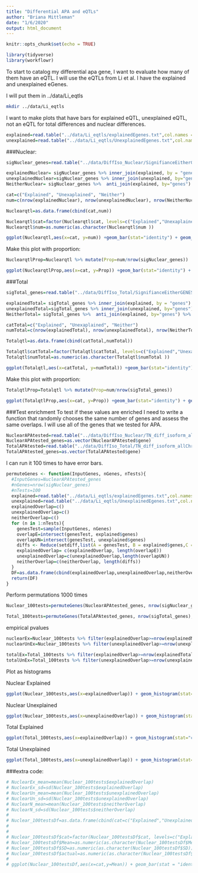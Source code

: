 ```yaml
---
title: "Differential APA and eQTLs"
author: "Briana Mittleman"
date: "1/6/2020"
output: html_document
---
```


```r
knitr::opts_chunk$set(echo = TRUE)
```


```r
library(tidyverse)
library(workflowr)
```


To start to catalog my differential apa gene, I want to evaluate how many of them have an eQTL. I will use the eQTLs from Li et al. I have the explained and unexplained eGenes. 

I will put them in ../data/Li_eqtls

```bash
mkdir ../data/Li_eqtls
```

I want to make plots that have bars for explained eQTL, unexplained eQTL, not an eQTL for total differences and nuclear differences.  

```r
explained=read.table("../data/Li_eqtls/explainedEgenes.txt",col.names = c("genes"),stringsAsFactors = F)
unexplained=read.table("../data/Li_eqtls/UnexplainedEgenes.txt",col.names = c("genes"),stringsAsFactors = F)
```


###Nuclear:

```r
sigNuclear_genes=read.table("../data/DiffIso_Nuclear/SignifianceEitherGENES_Nuclear.txt", stringsAsFactors = F, col.names = "genes")
```


```r
explainedNuclear= sigNuclear_genes %>% inner_join(explained, by = "genes")
unexplainedNuclear=sigNuclear_genes %>% inner_join(unexplained, by="genes")
NeitherNuclear= sigNuclear_genes %>%  anti_join(explained, by="genes") %>% anti_join(unexplained, by="genes")

cat=c("Explained", "Unexaplained", "Neither")
num=c(nrow(explainedNuclear), nrow(unexplainedNuclear), nrow(NeitherNuclear))

Nuclearqtl=as.data.frame(cbind(cat,num))

Nuclearqtl$cat=factor(Nuclearqtl$cat, levels=c("Explained","Unexaplained", "Neither"), ordered=T)
Nuclearqtl$num=as.numeric(as.character(Nuclearqtl$num ))

ggplot(Nuclearqtl,aes(x=cat, y=num)) +geom_bar(stat="identity") + geom_text(aes(label=num), vjust=1.6, color="white", size=3.5) + labs(title="Differential APA in Nuclear fraction and human eQTL", y="Number of genes", x="Overlap")
```
Make this plot with proportion:

```r
NuclearqtlProp=Nuclearqtl %>% mutate(Prop=num/nrow(sigNuclear_genes))

ggplot(NuclearqtlProp,aes(x=cat, y=Prop)) +geom_bar(stat="identity") + geom_text(aes(label=round(Prop,digits = 3)), vjust=1.6, color="white", size=3.5) + labs(title="Differential APA in Nuclear fraction and human eQTL", y="Proportion of dAPA genes", x="Overlap")
```

###Total 


```r
sigTotal_genes=read.table("../data/DiffIso_Total/SignifianceEitherGENES_Total.txt", stringsAsFactors = F, col.names = "genes")
```


```r
explainedTotal= sigTotal_genes %>% inner_join(explained, by = "genes")
unexplainedTotal=sigTotal_genes %>% inner_join(unexplained, by="genes")
NeitherTotal= sigTotal_genes %>%  anti_join(explained, by="genes") %>% anti_join(unexplained, by="genes")

catTotal=c("Explained", "Unexaplained", "Neither")
numTotal=c(nrow(explainedTotal), nrow(unexplainedTotal), nrow(NeitherTotal))

Totalqtl=as.data.frame(cbind(catTotal,numTotal))

Totalqtl$catTotal=factor(Totalqtl$catTotal, levels=c("Explained","Unexaplained", "Neither"), ordered=T)
Totalqtl$numTotal=as.numeric(as.character(Totalqtl$numTotal ))

ggplot(Totalqtl,aes(x=catTotal, y=numTotal)) +geom_bar(stat="identity") + geom_text(aes(label=numTotal), vjust=1.6, color="white", size=3.5) + labs(title="Differential APA in Total fraction and human eQTL", y="Number of genes", x="Overlap")

```

Make this plot with proportion:

```r
TotalqtlProp=Totalqtl %>% mutate(Prop=num/nrow(sigTotal_genes))

ggplot(TotalqtlProp,aes(x=cat, y=Prop)) +geom_bar(stat="identity") + geom_text(aes(label=round(Prop,digits = 3)), vjust=1.6, color="white", size=3.5) + labs(title="Differential APA in Total fraction and human eQTL", y="Proportion of dAPA genes", x="Overlap")
```

###Test enrichment
To test if these values are enriched I need to write a function that randomly chooses the same number of genes and assess the same overlaps. I will use all of the genes that we tested for APA.

```r
NuclearAPAtested=read.table("../data/DiffIso_Nuclear/TN_diff_isoform_allChrom.txt_significance.txt",sep="\t" ,col.names = c('status','loglr','df','p','cluster','p.adjust'),stringsAsFactors = F) %>% filter(status=="Success") %>% separate(cluster, into=c("chrom", "gene"), sep=":") %>% dplyr::select(gene)
NuclearAPAtested_genes=as.vector(NuclearAPAtested$gene)
TotalAPAtested=read.table("../data/DiffIso_Total/TN_diff_isoform_allChrom.txt_significance.txt",sep="\t" ,col.names = c('status','loglr','df','p','cluster','p.adjust'),stringsAsFactors = F) %>% filter(status=="Success") %>% separate(cluster, into=c("chrom", "gene"), sep=":") %>% dplyr::select(gene)
TotalAPAtested_genes=as.vector(TotalAPAtested$gene)
```


I can run it 100 times to have error bars.  

```r
permuteGenes <- function(InputGenes, nGenes, nTests){
  #InputGenes=NuclearAPAtested_genes
  #nGenes=nrow(sigNuclear_genes)
  #nTests=100
  explained=read.table("../data/Li_eqtls/explainedEgenes.txt",col.names = c("genes"),stringsAsFactors = F)
  unexplained=read.table("../data/Li_eqtls/UnexplainedEgenes.txt",col.names = c("genes"),stringsAsFactors = F)
  explainedOverlap=c()
  unexplainedOverlap=c()
  neitherOverlap=c()
  for (n in 1:nTests){
    genesTest=sample(InputGenes, nGenes)
    overlapE=intersect(genesTest, explained$genes) 
    overlapUN=intersect(genesTest, unexplained$genes) 
    diffs <- Reduce(setdiff,list(A = genesTest, B = explained$genes,C = unexplained$genes))
    explainedOverlap= c(explainedOverlap, length(overlapE))
    unexplainedOverlap=c(unexplainedOverlap,length(overlapUN))
    neitherOverlap=c(neitherOverlap, length(diffs))
  }
  DF=as.data.frame(cbind(explainedOverlap,unexplainedOverlap,neitherOverlap))
  return(DF)
}
```


Perform permutations 1000 times
```r
Nuclear_100tests=permuteGenes(NuclearAPAtested_genes, nrow(sigNuclear_genes),1000 )

Total_100tests=permuteGenes(TotalAPAtested_genes, nrow(sigTotal_genes),1000 )
```

empirical pvalues
```r
nuclearEx=Nuclear_100tests %>% filter(explainedOverlap>=nrow(explainedNuclear)) %>% nrow() / 1000
nuclearUnEx=Nuclear_100tests %>% filter(unexplainedOverlap>=nrow(unexplainedNuclear)) %>% nrow() / 1000

totalEx=Total_100tests %>% filter(explainedOverlap>=nrow(explainedTotal)) %>% nrow() / 1000
totalUnEx=Total_100tests %>% filter(unexplainedOverlap>=nrow(unexplainedTotal)) %>% nrow() / 1000
```

Plot as histograms 

Nuclear Explained
```r

ggplot(Nuclear_100tests,aes(x=explainedOverlap)) + geom_histogram(stat="count") + geom_vline(xintercept =nrow(explainedNuclear), col="red" )+labs(x="Number of Overlaps", title="Nuclear dAPA overlap with explained eGenes") + annotate("text", x = 200, y = 40, label = paste("EmpPvalue=", nuclearEx), col="red")

```

 
Nuclear Unexplained
```r
ggplot(Nuclear_100tests,aes(x=unexplainedOverlap)) + geom_histogram(stat="count") + geom_vline(xintercept =nrow(unexplainedNuclear), col="red" ) +labs(x="Number of Overlaps", title="Nuclear dAPA overlap with unexplained eGenes")+ annotate("text", x = 150, y = 40, label = paste("EmpPvalue=", nuclearUnEx), col="red")
```
 

Total Explained

```r

ggplot(Total_100tests,aes(x=explainedOverlap)) + geom_histogram(stat="count") + geom_vline(xintercept =nrow(explainedTotal), col="red" )+labs(x="Number of Overlaps", title="Total dAPA overlap with explained eGenes")+ annotate("text", x = 150, y = 40, label = paste("EmpPvalue=", totalEx), col="red")

```

Total Unexplained


```r
ggplot(Total_100tests,aes(x=unexplainedOverlap)) + geom_histogram(stat="count") + geom_vline(xintercept =nrow(unexplainedTotal), col="red" ) +labs(x="Number of Overlaps", title="Total dAPA overlap with unexplained eGenes")+ annotate("text", x = 150, y = 30, label = paste("EmpPvalue=", totalEx), col="red")
```
###extra code:


```r

# NuclearEx_mean=mean(Nuclear_100tests$explainedOverlap)
# NuclearEx_sd=sd(Nuclear_100tests$explainedOverlap)
# NuclearUn_mean=mean(Nuclear_100tests$unexplainedOverlap)
# NuclearUn_sd=sd(Nuclear_100tests$unexplainedOverlap)
# NuclearN_mean=mean(Nuclear_100tests$neitherOverlap)
# NuclearN_sd=sd(Nuclear_100tests$neitherOverlap)
# 
# Nuclear_100testsDf=as.data.frame(cbind(cat=c("Explained","Unexplained", "Neither"), Mean=c(NuclearEx_mean,NuclearUn_mean,NuclearN_mean), SD=c(NuclearEx_sd,NuclearUn_sd,NuclearN_sd), actual=Nuclearqtl$num))
# 
# 
# Nuclear_100testsDf$cat=factor(Nuclear_100testsDf$cat, levels=c("Explained","Unexplained", "Neither"), ordered=T)
# Nuclear_100testsDf$Mean=as.numeric(as.character(Nuclear_100testsDf$Mean))
# Nuclear_100testsDf$SD=as.numeric(as.character(Nuclear_100testsDf$SD))
# Nuclear_100testsDf$actual=as.numeric(as.character(Nuclear_100testsDf$actual))
# 
# ggplot(Nuclear_100testsDf,aes(x=cat,y=Mean)) + geom_bar(stat = "identity", alpha=.5) + geom_errorbar(aes(x=cat, ymin=Mean-SD, ymax=Mean+SD), width=0.2, size=1) + geom_point(aes(x=cat, y=actual), col="red")

```

